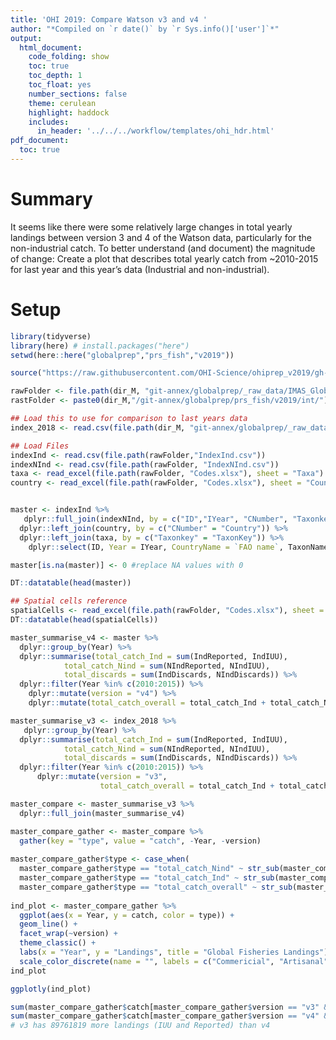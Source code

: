 ```yaml
---
title: 'OHI 2019: Compare Watson v3 and v4 '
author: "*Compiled on `r date()` by `r Sys.info()['user']`*"
output: 
  html_document:
    code_folding: show
    toc: true
    toc_depth: 1
    toc_float: yes
    number_sections: false
    theme: cerulean
    highlight: haddock
    includes: 
      in_header: '../../../workflow/templates/ohi_hdr.html'
pdf_document:
  toc: true
---
```


# Summary 

It seems like there were some relatively large changes in total yearly landings between version 3 and 4 of the Watson data, particularly for the non-industrial catch. To better understand (and document) the magnitude of change: Create a plot that describes total yearly catch from ~2010-2015 for last year and this year's data (Industrial and non-industrial).


# Setup

```r

library(tidyverse)
library(here) # install.packages("here")
setwd(here::here("globalprep","prs_fish","v2019"))

source("https://raw.githubusercontent.com/OHI-Science/ohiprep_v2019/gh-pages/workflow/R/common.R")

rawFolder <- file.path(dir_M, "git-annex/globalprep/_raw_data/IMAS_GlobalFisheriesLandings/d2019")
rastFolder <- paste0(dir_M,"/git-annex/globalprep/prs_fish/v2019/int/")

```

```r
## Load this to use for comparison to last years data
index_2018 <- read.csv(file.path(dir_M, "git-annex/globalprep/_raw_data/IMAS_GlobalFisheriesLandings/d2018/Index.csv"))

## Load Files
indexInd <- read.csv(file.path(rawFolder,"IndexInd.csv")) 
indexNInd <- read.csv(file.path(rawFolder, "IndexNInd.csv"))
taxa <- read_excel(file.path(rawFolder, "Codes.xlsx"), sheet = "Taxa")
country <- read_excel(file.path(rawFolder, "Codes.xlsx"), sheet = "Country")


master <- indexInd %>%
   dplyr::full_join(indexNInd, by = c("ID","IYear", "CNumber", "Taxonkey", "Gear", "FGearCode", "NumCells"))  %>%
  dplyr::left_join(country, by = c("CNumber" = "Country")) %>%
  dplyr::left_join(taxa, by = c("Taxonkey" = "TaxonKey")) %>%
    dplyr::select(ID, Year = IYear, CountryName = `FAO name`, TaxonName, CommonName, IndReported = Reported.x, IndIUU = IUUTotal.x, IndDiscards = Discards.x, NIndReported = Reported.y, NIndIUU = IUUTotal.y, NIndDiscards = Discards.y )

master[is.na(master)] <- 0 #replace NA values with 0

DT::datatable(head(master))

## Spatial cells reference
spatialCells <- read_excel(file.path(rawFolder, "Codes.xlsx"), sheet = "Cell")
DT::datatable(head(spatialCells))
```

```r
master_summarise_v4 <- master %>%
  dplyr::group_by(Year) %>%
  dplyr::summarise(total_catch_Ind = sum(IndReported, IndIUU),
            total_catch_Nind = sum(NIndReported, NIndIUU),
            total_discards = sum(IndDiscards, NIndDiscards)) %>%
  dplyr::filter(Year %in% c(2010:2015)) %>%
    dplyr::mutate(version = "v4") %>%
    dplyr::mutate(total_catch_overall = total_catch_Ind + total_catch_Nind)

master_summarise_v3 <- index_2018 %>%
   dplyr::group_by(Year) %>%
  dplyr::summarise(total_catch_Ind = sum(IndReported, IndIUU),
            total_catch_Nind = sum(NIndReported, NIndIUU),
            total_discards = sum(IndDiscards, NIndDiscards)) %>%
  dplyr::filter(Year %in% c(2010:2015)) %>%
      dplyr::mutate(version = "v3",
                    total_catch_overall = total_catch_Ind + total_catch_Nind)

master_compare <- master_summarise_v3 %>%
  dplyr::full_join(master_summarise_v4) 

master_compare_gather <- master_compare %>%
  gather(key = "type", value = "catch", -Year, -version) 
  
master_compare_gather$type <- case_when(
  master_compare_gather$type == "total_catch_Nind" ~ str_sub(master_compare_gather$type,-4,-1),
  master_compare_gather$type == "total_catch_Ind" ~ str_sub(master_compare_gather$type,-3,-1),
  master_compare_gather$type == "total_catch_overall" ~ str_sub(master_compare_gather$type,-7,-1))
  
ind_plot <- master_compare_gather %>%
  ggplot(aes(x = Year, y = catch, color = type)) +
  geom_line() +
  facet_wrap(~version) +
  theme_classic() +
  labs(x = "Year", y = "Landings", title = "Global Fisheries Landings") +
  scale_color_discrete(name = "", labels = c("Commericial", "Artisanal", "Combined"))
ind_plot

ggplotly(ind_plot)

sum(master_compare_gather$catch[master_compare_gather$version == "v3" & master_compare_gather$type == "overall"]) #v3 total landings = 677930536
sum(master_compare_gather$catch[master_compare_gather$version == "v4" & master_compare_gather$type == "overall"]) #v4 total landings = 588168717
# v3 has 89761819 more landings (IUU and Reported) than v4

```


